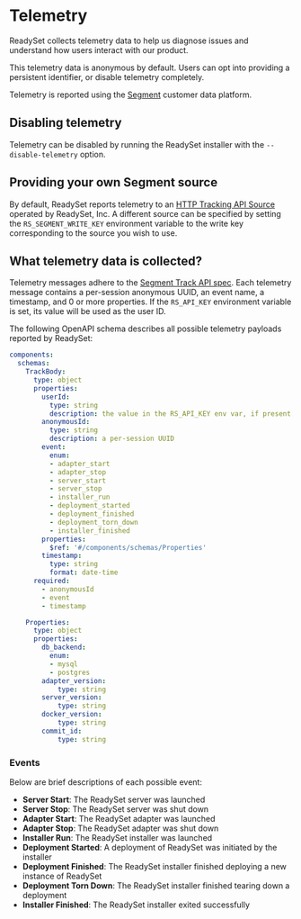 # Telemetry

ReadySet collects telemetry data to help us diagnose issues and understand how users interact with our product.

This telemetry data is anonymous by default. Users can opt into providing a persistent identifier, or disable telemetry completely.

Telemetry is reported using the [Segment](https://segment.com) customer data platform.


## Disabling telemetry

Telemetry can be disabled by running the ReadySet installer with the `--disable-telemetry` option.


## Providing your own Segment source

By default, ReadySet reports telemetry to an [HTTP Tracking API Source](https://segment.com/docs/connections/sources/catalog/libraries/server/http-api/) operated by ReadySet, Inc. A different source can be specified by setting the `RS_SEGMENT_WRITE_KEY` environment variable to the write key corresponding to the source you wish to use.


## What telemetry data is collected?

Telemetry messages adhere to the [Segment Track API spec](https://segment.com/docs/connections/spec/track/). Each telemetry message contains a per-session anonymous UUID, an event name, a timestamp, and 0 or more properties. If the `RS_API_KEY` environment variable is set, its value will be used as the user ID.

The following OpenAPI schema describes all possible telemetry payloads reported by ReadySet:

```yaml
components:
  schemas:
    TrackBody:
      type: object
      properties:
        userId:
          type: string
          description: the value in the RS_API_KEY env var, if present
        anonymousId:
          type: string
          description: a per-session UUID
        event:
          enum:
          - adapter_start
          - adapter_stop
          - server_start
          - server_stop
          - installer_run
          - deployment_started
          - deployment_finished
          - deployment_torn_down
          - installer_finished
        properties:
          $ref: '#/components/schemas/Properties'
        timestamp:
          type: string
          format: date-time
      required:
        - anonymousId
        - event
        - timestamp

    Properties:
      type: object
      properties:
        db_backend:
          enum:
          - mysql
          - postgres
        adapter_version:
            type: string
        server_version:
            type: string
        docker_version:
            type: string
        commit_id:
            type: string
```

### Events
Below are brief descriptions of each possible event:
- **Server Start**: The ReadySet server was launched
- **Server Stop**: The ReadySet server was shut down
- **Adapter Start**: The ReadySet adapter was launched
- **Adapter Stop**: The ReadySet adapter was shut down
- **Installer Run**: The ReadySet installer was launched
- **Deployment Started**: A deployment of ReadySet was initiated by the installer
- **Deployment Finished**: The ReadySet installer finished deploying a new instance of ReadySet
- **Deployment Torn Down**: The ReadySet installer finished tearing down a deployment
- **Installer Finished**: The ReadySet installer exited successfully
